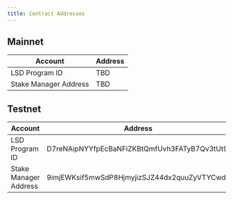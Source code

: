 ```yaml
---
title: Contract Addresses
---
```


## Mainnet

| Account | Address |
| --- | --- |
| LSD Program ID        | TBD |
| Stake Manager Address | TBD |

## Testnet

| Account | Address |
| --- | --- |
| LSD Program ID        | D7reNAipNYYfpEcBaNFiZKBtQmfUvh3FATyB7Qv3tUt9 |
| Stake Manager Address | 9imjEWKsif5mwSdP8HjmyjizSJZ44dx2quuZyVTYCwdz |
